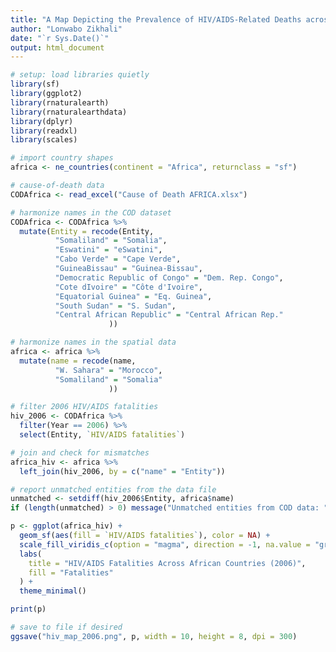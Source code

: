 ```yaml
---
title: "A Map Depicting the Prevalence of HIV/AIDS-Related Deaths across Africa in the year 2006"
author: "Lonwabo Zikhali"
date: "`r Sys.Date()`"
output: html_document
---
```


```r
# setup: load libraries quietly
library(sf)
library(ggplot2)
library(rnaturalearth)
library(rnaturalearthdata)
library(dplyr)
library(readxl)
library(scales)
```

```r
# import country shapes
africa <- ne_countries(continent = "Africa", returnclass = "sf")

# cause-of-death data
CODAfrica <- read_excel("Cause of Death AFRICA.xlsx")

# harmonize names in the COD dataset
CODAfrica <- CODAfrica %>%
  mutate(Entity = recode(Entity,
          "Somaliland" = "Somalia",
          "Eswatini" = "eSwatini",
          "Cabo Verde" = "Cape Verde",
          "GuineaBissau" = "Guinea-Bissau",
          "Democratic Republic of Congo" = "Dem. Rep. Congo",
          "Cote dIvoire" = "Côte d'Ivoire",
          "Equatorial Guinea" = "Eq. Guinea",
          "South Sudan" = "S. Sudan",
          "Central African Republic" = "Central African Rep."
                      ))

# harmonize names in the spatial data
africa <- africa %>%
  mutate(name = recode(name,
          "W. Sahara" = "Morocco",
          "Somaliland" = "Somalia"
                      ))

# filter 2006 HIV/AIDS fatalities
hiv_2006 <- CODAfrica %>%
  filter(Year == 2006) %>%
  select(Entity, `HIV/AIDS fatalities`)

# join and check for mismatches
africa_hiv <- africa %>%
  left_join(hiv_2006, by = c("name" = "Entity"))

# report unmatched entities from the data file
unmatched <- setdiff(hiv_2006$Entity, africa$name)
if (length(unmatched) > 0) message("Unmatched entities from COD data: ", paste(unmatched, collapse = ", "))
```

```r
p <- ggplot(africa_hiv) +
  geom_sf(aes(fill = `HIV/AIDS fatalities`), color = NA) +
  scale_fill_viridis_c(option = "magma", direction = -1, na.value = "grey90", labels = comma) +
  labs(
    title = "HIV/AIDS Fatalities Across African Countries (2006)",
    fill = "Fatalities"
  ) +
  theme_minimal()

print(p)

# save to file if desired
ggsave("hiv_map_2006.png", p, width = 10, height = 8, dpi = 300)
```
